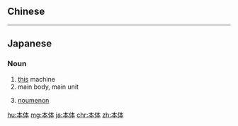 {{also|本體}}
==Chinese==
{{zh-see|本體}}

----

==Japanese==
{{ja-kanjitab|ほん|たい|yomi=o}}

===Noun===
{{ja-noun|ほんたい}}

# [[this]] machine
# main body, main unit
# {{lb|ja|philosophy|sort=ほんたい}} [[noumenon]]

[[hu:本体]]
[[mg:本体]]
[[ja:本体]]
[[chr:本体]]
[[zh:本体]]